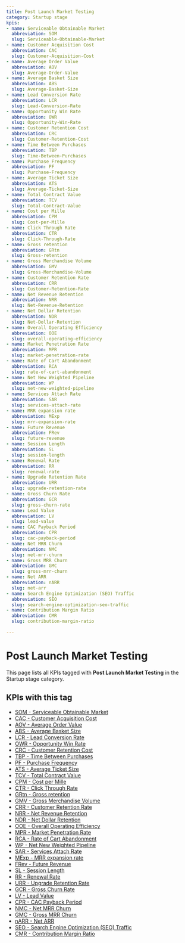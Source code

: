 ```yaml
---
title: Post Launch Market Testing
category: Startup stage
kpis:
- name: Serviceable Obtainable Market
  abbreviation: SOM
  slug: Serviceable-Obtainable-Market
- name: Customer Acquisition Cost
  abbreviation: CAC
  slug: Customer-Acquisition-Cost
- name: Average Order Value
  abbreviation: AOV
  slug: Average-Order-Value
- name: Average Basket Size
  abbreviation: ABS
  slug: Average-Basket-Size
- name: Lead Conversion Rate
  abbreviation: LCR
  slug: Lead-Conversion-Rate
- name: Opportunity Win Rate
  abbreviation: OWR
  slug: Opportunity-Win-Rate
- name: Customer Retention Cost
  abbreviation: CRC
  slug: Customer-Retention-Cost
- name: Time Between Purchases
  abbreviation: TBP
  slug: Time-Between-Purchases
- name: Purchase Frequency
  abbreviation: PF
  slug: Purchase-Frequency
- name: Average Ticket Size
  abbreviation: ATS
  slug: Average-Ticket-Size
- name: Total Contract Value
  abbreviation: TCV
  slug: Total-Contract-Value
- name: Cost per Mille
  abbreviation: CPM
  slug: Cost-per-Mille
- name: Click Through Rate
  abbreviation: CTR
  slug: Click-Through-Rate
- name: Gross retention
  abbreviation: GRtn
  slug: Gross-retention
- name: Gross Merchandise Volume
  abbreviation: GMV
  slug: Gross-Merchandise-Volume
- name: Customer Retention Rate
  abbreviation: CRR
  slug: Customer-Retention-Rate
- name: Net Revenue Retention
  abbreviation: NRR
  slug: Net-Revenue-Retention
- name: Net Dollar Retention
  abbreviation: NDR
  slug: Net-Dollar-Retention
- name: Overall Operating Efficiency
  abbreviation: OOE
  slug: overall-operating-efficiency
- name: Market Penetration Rate
  abbreviation: MPR
  slug: market-penetration-rate
- name: Rate of Cart Abandonment
  abbreviation: RCA
  slug: rate-of-cart-abandonment
- name: Net New Weighted Pipeline
  abbreviation: WP
  slug: net-new-weighted-pipeline
- name: Services Attach Rate
  abbreviation: SAR
  slug: services-attach-rate
- name: MRR expansion rate
  abbreviation: MExp
  slug: mrr-expansion-rate
- name: Future Revenue
  abbreviation: FRev
  slug: future-revenue
- name: Session Length
  abbreviation: SL
  slug: session-length
- name: Renewal Rate
  abbreviation: RR
  slug: renewal-rate
- name: Upgrade Retention Rate
  abbreviation: URR
  slug: upgrade-retention-rate
- name: Gross Churn Rate
  abbreviation: GCR
  slug: gross-churn-rate
- name: Lead Value
  abbreviation: LV
  slug: lead-value
- name: CAC Payback Period
  abbreviation: CPR
  slug: cac-payback-period
- name: Net MRR Churn
  abbreviation: NMC
  slug: net-mrr-churn
- name: Gross MRR Churn
  abbreviation: GMC
  slug: gross-mrr-churn
- name: Net ARR
  abbreviation: nARR
  slug: net-arr
- name: Search Engine Optimization (SEO) Traffic
  abbreviation: SEO
  slug: search-engine-optimization-seo-traffic
- name: Contribution Margin Ratio
  abbreviation: CMR
  slug: contribution-margin-ratio

---
```


# Post Launch Market Testing

This page lists all KPIs tagged with **Post Launch Market Testing** in the Startup stage category.

## KPIs with this tag

- [SOM - Serviceable Obtainable Market](/en/kpis/Serviceable-Obtainable-Market)
- [CAC - Customer Acquisition Cost](/en/kpis/Customer-Acquisition-Cost)
- [AOV - Average Order Value](/en/kpis/Average-Order-Value)
- [ABS - Average Basket Size](/en/kpis/Average-Basket-Size)
- [LCR - Lead Conversion Rate](/en/kpis/Lead-Conversion-Rate)
- [OWR - Opportunity Win Rate](/en/kpis/Opportunity-Win-Rate)
- [CRC - Customer Retention Cost](/en/kpis/Customer-Retention-Cost)
- [TBP - Time Between Purchases](/en/kpis/Time-Between-Purchases)
- [PF - Purchase Frequency](/en/kpis/Purchase-Frequency)
- [ATS - Average Ticket Size](/en/kpis/Average-Ticket-Size)
- [TCV - Total Contract Value](/en/kpis/Total-Contract-Value)
- [CPM - Cost per Mille](/en/kpis/Cost-per-Mille)
- [CTR - Click Through Rate](/en/kpis/Click-Through-Rate)
- [GRtn - Gross retention](/en/kpis/Gross-retention)
- [GMV - Gross Merchandise Volume](/en/kpis/Gross-Merchandise-Volume)
- [CRR - Customer Retention Rate](/en/kpis/Customer-Retention-Rate)
- [NRR - Net Revenue Retention](/en/kpis/Net-Revenue-Retention)
- [NDR - Net Dollar Retention](/en/kpis/Net-Dollar-Retention)
- [OOE - Overall Operating Efficiency](/en/kpis/overall-operating-efficiency)
- [MPR - Market Penetration Rate](/en/kpis/market-penetration-rate)
- [RCA - Rate of Cart Abandonment](/en/kpis/rate-of-cart-abandonment)
- [WP - Net New Weighted Pipeline](/en/kpis/net-new-weighted-pipeline)
- [SAR - Services Attach Rate](/en/kpis/services-attach-rate)
- [MExp - MRR expansion rate](/en/kpis/mrr-expansion-rate)
- [FRev - Future Revenue](/en/kpis/future-revenue)
- [SL - Session Length](/en/kpis/session-length)
- [RR - Renewal Rate](/en/kpis/renewal-rate)
- [URR - Upgrade Retention Rate](/en/kpis/upgrade-retention-rate)
- [GCR - Gross Churn Rate](/en/kpis/gross-churn-rate)
- [LV - Lead Value](/en/kpis/lead-value)
- [CPR - CAC Payback Period](/en/kpis/cac-payback-period)
- [NMC - Net MRR Churn](/en/kpis/net-mrr-churn)
- [GMC - Gross MRR Churn](/en/kpis/gross-mrr-churn)
- [nARR - Net ARR](/en/kpis/net-arr)
- [SEO - Search Engine Optimization (SEO) Traffic](/en/kpis/search-engine-optimization-seo-traffic)
- [CMR - Contribution Margin Ratio](/en/kpis/contribution-margin-ratio)

